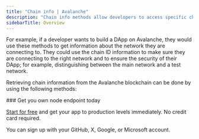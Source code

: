 ---
title: "Chain info | Avalanche"
description: "Chain info methods allow developers to access specific chain details. This information is important to developers to get information about the blockchain network they are connected to."
sidebarTitle: Overview
---

For example, if a developer wants to build a DApp on Avalanche, they would use these methods to get information about the network they are connecting to. They could use the chain ID information to make sure they are connecting to the right network and to ensure the security of their DApp; for example, distinguishing between the main network and a test network.

Retrieving chain information from the Avalanche blockchain can be done by using the following methods:

<CardGroup>
  <Card title="eth_chainId" href="reference/avalanche_node_api/chain_info/eth_chainId" icon="angle-right" horizontal />
  <Card title="eth_syncing" href="reference/avalanche_node_api/chain_info/eth_syncing" icon="angle-right" horizontal />
</CardGroup>

<Check>
  ### Get you own node endpoint today

  [Start for free](https://console.chainstack.com/) and get your app to production levels immediately. No credit card required.

  You can sign up with your GitHub, X, Google, or Microsoft account.
</Check>

